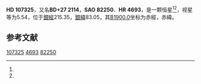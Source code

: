 {{Starbox begin
| name = HD 107325
}}
{{Starbox observe
| epoch = [[J2000.0|J2000.0]]
| constell = {{星座名待查}}<ref name=SIMBAD>{{cite web
 | url=http://simbad.u-strasbg.fr/simbad/sim-id?Ident=HR+4693
 | title =Pulsating variable Star
 | publisher=Centre de Données astronomiques de Strasbourg
 | work=SIMBAD
 | accessdate=2012-07-13}}</ref><ref name=DATA>{{cite web
 | url=http://vizier.u-strasbg.fr/viz-bin/VizieR-5?-out.add=.&-source=5050&-corr=PK=HR&-out.max=9999&HR=4693
 | title=VizieR Detailed Page
 | accessdate=2012-07-13
 | archive-date=2019-02-16
 | archive-url=https://web.archive.org/web/20190216080257/http://vizier.u-strasbg.fr/viz-bin/VizieR-5?-out.add=.&-source=5050&-corr=PK=HR&-out.max=9999&HR=4693
 | dead-url=no
 }}</ref>
| 星官 = 
| ra = {{RA|12|20|19.7}}<ref name=SIMBAD /><ref name=DATA />
| dec = {{DEC|+26|37|10}}<ref name=SIMBAD /><ref name=DATA />
| appmag_v = 5.54<ref name=SIMBAD /><ref name=DATA />
}}
{{Starbox character
| class = K2III-IV<ref name=SIMBAD /><ref name=DATA />
| b-v = 1.09<ref name=SIMBAD /><ref name=DATA />
| u-b = 1.07<ref name=SIMBAD /><ref name=DATA />
| r-i = 0.54<ref name=SIMBAD /><ref name=DATA />
| variable = 
}}
{{Starbox astrometry
| radial_v = 1.07
| prop_mo_ra = -13
| parallax = 
| p_error = 
}}
{{Starbox catalog
| names =BD+27 2114，[[SAO星表|SAO]] 82250，[[HD星表|HD]] 107325，[[HR星表|HR]] 4693}}
{{Starbox reference |Simbad=HR+4693}}
{{Starbox end}}

'''HD 107325'''，又名'''BD+27 2114'''，'''SAO 82250'''、'''HR 4693'''，是一颗恒星<ref name=SIMBAD /><ref name=DATA />，视星等为5.54，位于[[銀道座標系|銀經]]215.35，[[銀道座標系|銀緯]]83.05，其[[B1900.0|B1900.0]]坐标为赤經{{RA|12|15|18}}，赤緯{{DEC|+27|83.05|40}}。

== 参考文献 ==
{{reflist}}

{{star-stub}}

[[Category:HD和HDE天體|107325]]
[[Category:HR天體|4693]]
[[Category:SAO天體|82250]]